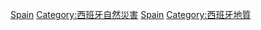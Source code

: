 {{Commons cat|Earthquakes in Spain}}

[[Category:各國地震|Spain]]
[[Category:西班牙自然災害|Category:西班牙自然災害]]
[[Category:歐洲地震|Spain]]
[[Category:西班牙地質|Category:西班牙地質]]